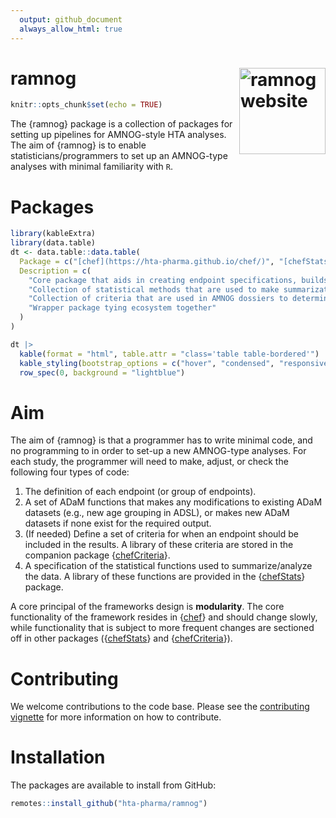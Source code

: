 ```yaml
---
  output: github_document
  always_allow_html: true
---
```


# ramnog <a href="https://hta-pharma.github.io/ramnog/"><img src="man/figures/logo.png" align="right" height="138" alt="ramnog website" /></a>

```r
knitr::opts_chunk$set(echo = TRUE)
```

The {ramnog} package is a collection of packages for setting up pipelines for AMNOG-style HTA analyses.
The aim of {ramnog} is to enable statisticians/programmers to set up an AMNOG-type analyses with minimal familiarity with `R`.

# Packages
 
```r
library(kableExtra)
library(data.table)
dt <- data.table::data.table(
  Package = c("[chef](https://hta-pharma.github.io/chef/)", "[chefStats](https://hta-pharma.github.io/chefStats/)", "[chefCriteria]((https://hta-pharma.github.io/chefCriteria/))", "[ramnog]((https://hta-pharma.github.io/ramnog/))"),
  Description = c(
    "Core package that aids in creating endpoint specifications, builds the analysis pipeline, and coordinates the execution of the ananlyses",
    "Collection of statistical methods that are used to make summarizations or inferences for each endpoint/outcome",
    "Collection of criteria that are used in AMNOG dossiers to determin when specific analyses/statistics should be calculated",
    "Wrapper package tying ecosystem together"
  )
)

dt |>
  kable(format = "html", table.attr = "class='table table-bordered'") |>
  kable_styling(bootstrap_options = c("hover", "condensed", "responsive")) |>
  row_spec(0, background = "lightblue")
```

# Aim

The aim of {ramnog} is that a programmer has to write minimal code, and no programming to in order to set-up a new AMNOG-type analyses. For each study, the programmer will need to make, adjust, or check the following four types of code:

1.  The definition of each endpoint (or group of endpoints).
2.  A set of ADaM functions that makes any modifications to existing ADaM datasets (e.g., new age grouping in ADSL), or makes new ADaM datasets if none exist for the required output.
3.  (If needed) Define a set of criteria for when an endpoint should be included in the results. A library of these criteria are stored in the companion package {[chefCriteria](https://hta-pharma.github.io/chefCriteria/)}.
4.  A specification of the statistical functions used to summarize/analyze the data. A library of these functions are provided in the {[chefStats](https://hta-pharma.github.io/chefStats/)} package.

A core principal of the frameworks design is __modularity__. 
The core functionality of the framework resides in {[chef](https://hta-pharma.github.io/chef/)} and should change slowly, while functionality that is subject to more frequent changes are sectioned off in other packages ({[chefStats](https://hta-pharma.github.io/chefStats/)} and {[chefCriteria](https://hta-pharma.github.io/chefCriteria/)}).

# Contributing
 
 We welcome contributions to the code base. Please see the [contributing vignette]("https://hta-pharma.github.io/chefCriteria/dev_git") for more information on how to contribute.

# Installation

The packages are available to install from GitHub:

```r
remotes::install_github("hta-pharma/ramnog")
```
